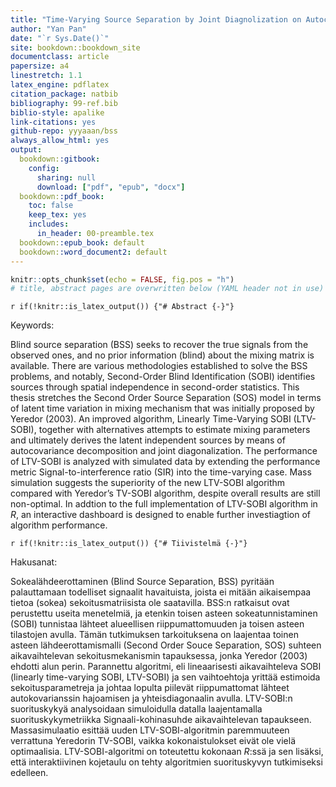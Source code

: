 ```yaml
---
title: "Time-Varying Source Separation by Joint Diagnolization on Autocovariances"
author: "Yan Pan"
date: "`r Sys.Date()`"
site: bookdown::bookdown_site
documentclass: article
papersize: a4
linestretch: 1.1
latex_engine: pdflatex
citation_package: natbib
bibliography: 99-ref.bib
biblio-style: apalike
link-citations: yes
github-repo: yyyaaan/bss
always_allow_html: yes
output:
  bookdown::gitbook:
    config:
      sharing: null
      download: ["pdf", "epub", "docx"]
  bookdown::pdf_book:
    toc: false
    keep_tex: yes
    includes:
      in_header: 00-preamble.tex
  bookdown::epub_book: default
  bookdown::word_document2: default
---
```


```r
knitr::opts_chunk$set(echo = FALSE, fig.pos = "h")
# title, abstract pages are overwritten below (YAML header not in use)
```

```{=latex} 
% PDF title page -> NOTE it doesn't get YAML meta
\pagenumbering{gobble} 
\clearpage
\begin{center}
\large
\textbf{MSc Thesis}\\
\vspace{72px}
\Large
\textbf{Time-Varying Source Separation by Joint Diagnolization on Autocovariances}\\
\vspace{20px}
\large
Yan Pan\\
\vspace{169px}
\begin{figure}[h]
\centering\includegraphics[width=5cm]{jyu-keskitetty-kaksikielinen.jpg}
\end{figure}
Department of Mathematics and Statistics\\
Statistics\\
01 November 2019
\end{center}
\normalsize
```

`r if(!knitr::is_latex_output()) {"# Abstract {-}"}`

```{=latex} 
\clearpage
{\setstretch{1}
UNIVERSITY OF JYVÄSKYLÄ, Faculty of Mathematics and Science\\Department of Mathematics and Statistics\\Statistics}

\begin{table}[H]
\begin{tabular}{ll}
\hline
Yan Pan: & Time-Varying Source Separation by Joint Diagnolization on\\ & Autocovariances \\
MSc thesis: & p., 1 appendices ( p.) \\
Supervisor: & Senior lecturer Sara Taskinen \\
Inspectors: & \\
November 2019  \\ \hline
\end{tabular}
\end{table}
```

Keywords: 

Blind source separation (BSS) seeks to recover the true signals from the observed ones, and no prior information (blind) about the mixing matrix is available. There are various methodologies established to solve the BSS problems, and notably, Second-Order Blind Identification (SOBI) identifies sources through spatial independence in second-order statistics. This thesis stretches the Second Order Source Separation (SOS) model in terms of latent time variation in mixing mechanism that was initially proposed by Yeredor (2003). An improved algorithm, Linearly Time-Varying SOBI (LTV-SOBI), together with alternatives attempts to estimate mixing parameters and ultimately derives the latent independent sources by means of autocovariance decomposition and joint diagonalization. The performance of LTV-SOBI is analyzed with simulated data by extending the performance metric Signal-to-interference ratio (SIR) into the time-varying case. Mass simulation suggests the superiority of the new LTV-SOBI algorithm compared with Yeredor's TV-SOBI algorithm, despite overall results are still non-optimal. In addtion to the full implementation of LTV-SOBI algorithm in _R_, an interactive dashboard is designed to enable further investiagtion of algorithm performance.

`r if(!knitr::is_latex_output()) {"# Tiivistelmä {-}"}`

```{=latex} 
\clearpage
{\setstretch{1}
JYVÄSKYLÄN YLIOPISTO, Matemaattis-luonnontieteellinen tiedekunta\\Matematiikan ja tilastotieteen laitos\\Tilastotiede}

\begin{table}[H]
\begin{tabular}{ll}
\hline
Yan Pan: & Aikavaihteleva lähdeerottamin autokovarianssin \\
& yhteisdiagonaalilla \\
Pro-gradu -tutkielma: &  s., 1 liitettä ( s.) \\
Työn ohjaaja: & Yliopiston lehtori Sara Taskinen \\
Tarkastajat: & \\
Marraskuu 2019  \\ \hline
\end{tabular}
\end{table}

```

Hakusanat: 

Sokealähdeerottaminen (Blind Source Separation, BSS) pyritään palauttamaan todelliset signaalit havaituista, joista ei mitään aikaisempaa tietoa (sokea) sekoitusmatriisista ole saatavilla. BSS:n ratkaisut ovat perustettu useita menetelmiä, ja etenkin toisen asteen sokeatunnistaminen (SOBI) tunnistaa lähteet alueellisen riippumattomuuden ja toisen asteen tilastojen avulla. Tämän tutkimuksen tarkoituksena on laajentaa toinen asteen lähdeerottamismalli (Second Order Souce Separation, SOS) suhteen aikavaihtelevan sekoitusmekanismin tapauksessa, jonka Yeredor (2003) ehdotti alun perin. Parannettu algoritmi, eli lineaarisesti aikavaihteleva SOBI (linearly time-varying SOBI, LTV-SOBI) ja sen vaihtoehtoja yrittää estimoida sekoitusparametreja ja johtaa lopulta piilevät riippumattomat lähteet autokovarianssin hajoamisen ja yhteisdiagonaalin avulla. LTV-SOBI:n suorituskykyä analysoidaan simuloidulla datalla laajentamalla suorituskykymetriikka Signaali-kohinasuhde aikavaihtelevan tapaukseen. Massasimulaatio esittää uuden LTV-SOBI-algoritmin paremmuuteen verrattuna Yeredorin TV-SOBI, vaikka kokonaistulokset eivät ole vielä optimaalisia. LTV-SOBI-algoritmi on toteutettu kokonaan _R_:ssä ja sen lisäksi, että interaktiivinen kojetaulu on tehty algoritmien suorituskyvyn tutkimiseksi edelleen.

```{=latex}
\tableofcontents
\pagenumbering{arabic} 
\setcounter{page}{1}
```